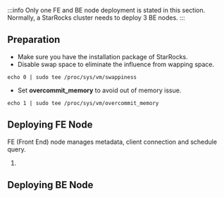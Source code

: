 :::info
Only one FE and BE node deployment is stated in this section. Normally, a StarRocks cluster needs to deploy 3 BE nodes.
:::

## Preparation
- Make sure you have the installation package of StarRocks.
- Disable swap space to eliminate the influence from wapping space.
```
echo 0 | sudo tee /proc/sys/vm/swappiness
```
- Set **overcommit_memory** to avoid out of memory issue.
```
echo 1 | sudo tee /proc/sys/vm/overcommit_memory
```

## Deploying FE Node
FE (Front End) node manages metadata, client connection and schedule query.

1. 

## Deploying BE Node